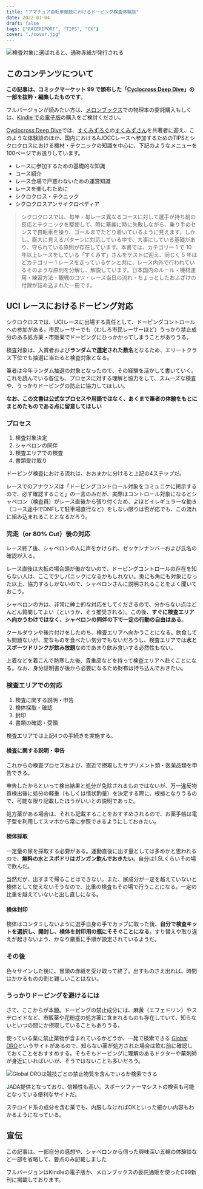 ```yaml
---
title: "アマチュア自転車競技におけるドーピング検査体験談"
date: 2022-01-04
draft: false
tags: ["RACEREPORT", "TIPS", "CX"]
cover: "./cover.jpg"
---
```


![検査対象に選ばれると、通称赤紙が発行される](./cover.jpg)

## このコンテンツについて

**この記事は、コミックマーケット 99 で頒布した「[Cyclocross Deep Dive](https://amzn.to/3qJo6l8)」の一部を抜粋・編集したものです**。

フルバージョンが読みたい方は、[メロンブックス](https://www.melonbooks.co.jp/detail/detail.php?product_id=1163552)での物理本の委託購入もしくは、[Kindle での電子版](https://amzn.to/3qJo6l8)の購入をご検討ください。

<Amzn asin="B09NWBGVJD" />

<LinkCard url="https://www.melonbooks.co.jp/detail/detail.php?product_id=1163552" />

[Cyclocross Deep Dive](https://amzn.to/3qJo6l8)では、[すくみずろぐ](https://skmzlog.com/)の[すくみずさん](https://twitter.com/skmzmw)を共著者に迎え、このような体験談のほか、国内におけるAJOCCレースへ参加するためのTIPSとシクロクロスにおける機材・テクニックの知識を中心に、下記のようなメニューを100ページでお送りしています。

- レースに参加するための基礎的な知識
- コース紹介
- レース会場で戸惑わないための運営知識
- レースを楽しむために
- シクロクロス・テクニック
- シクロクロスアンサイクロペディア

> シクロクロスでは、毎年・毎レース異なるコースに対して選手が持ち前の反応とテクニックを駆使して、時に華麗に時に失敗しながら、乗り手のセンスで自転車を操り、ゴールまでたどり着いているように見えます。しかし、膨大に見えるパターンに対応している中で、大事にしている基礎があり、守られている原則が存在しています。本書では、カテゴリー 1 で 10 年以上レースをしている「すくみず」さんをゲストに迎え、同じく 5 年ほどカテゴリー 1 レースを走っているゲンと共に、レース内外で行われているそのような原則を分解し、解説しています。日本国内のルール・機材運用・練習方法・観戦のコツ・レース当日の流れ・ちょっとしたおふざけの付録が詰め込まれた一冊です。

## UCI レースにおけるドーピング対応

シクロクロスでは、UCIレースに出場する責任として、ドーピングコントロールへの参加がある。市民レーサーでも（むしろ市民レーサーほど）うっかり禁止成分のある処方薬・市販薬でドーピングにひっかかってしまうことがありうる。

検査対象は、入賞者および**ランダムで選定された数名**となるため、エリートクラス下位でも抽選に当たると検査対象となる。

筆者は今年ランダム抽選の対象となったので、その経験を活かして書いていく。これを読んでいる各位も、プロセスに対する理解と協力をして、スムーズな検査や、うっかりドーピングの防止に協力してほしい。

**なお、この文書は公式なプロセスや用語ではなく、あくまで筆者の体験をもとにまとめたものである点に留意してほしい**

### プロセス

1. 検査対象決定
2. シャペロンの同伴
3. 検査エリアでの検査
4. 書類受け取り

ドーピング検査における流れは、おおまかに分けると上記の4ステップだ。

レースでのアナウンスは「ドーピングコントロール対象をコミュニケに掲示するので、必ず確認すること」の一言のみだが、実際はコントロール対象になるとシャペロン（検査員）がレース直後から張り付くため、よほどイレギュラーな動き（コース途中でDNFして駐車場直行など）をしない限りは否が応でも、この流れに組み込まれることとなるだろう。

### 完走（or 80% Cut）後の対応

レース終了後、シャペロンの人に声をかけられ、ゼッケンナンバーおよび氏名の確認が入る。

レース直後は大抵の場合頭が働かないので、ドーピングコントロールの存在を知らない人は、ここで少しパニックになるかもしれない。兎にも角にも対象になった以上、協力するしかないので、シャペロンさんに説明されることをよく聞いておこう。

シャペロンの方は、非常に紳士的な対応をしてくださるので、分からない点はどんどん質問してよい（というか、そう推奨される）。この後、**すぐに検査エリアへ向かうわけではなく、シャペロンの同伴の下で一定の行動の自由はある**。

クールダウンや後片付けをしたのち、検査エリアへ向かうことになる。飲食しても問題ないが、変なものを食べたい気分でもないだろうし、検査エリアでは**水とスポーツドリンクが飲み放題**なのであまり飲み食いする必然性もない。

上着などを着こんで防寒した後、貴重品などを持って検査エリアへ赴くことになる。なお、身分証明書が後から必要になるため財布は持ち込んでおきたい。

### 検査エリアでの対応

1. 検査に関する説明・申告
2. 検体採取・確認
3. 封印
4. 書類の確認・受領

検査エリアでは上記4つの手続きを実施する。

#### 検査に関する説明・申告

これからの検査プロセスおよび、直近で摂取したサプリメント類・医薬品類を申告できる。

申告したからといって検出結果と処分が免除されるものではないが、万一違反物質検出後に処分の軽重（もしくは情状酌量）を決定する際に、根拠となりうるので、可能な限り記載したほうがいいとの説明であった。

処方薬がある場合は、それも記載することをおすすめされるので、お薬手帳は電子型を利用してスマホから常に参照できるようにしておきたい。

#### 検体採取

一定量の尿を採取する必要がある。運動直後に出す量としては多めかと思われるので、**無料の水とスポドリはガンガン飲んでおきたい**。自分は1.5Lくらいその場で飲んだ。

当然だが、出すまで帰ることはできない。また、尿成分が一定を越えていないと検体として使えないそうなので、比重の検査もその場で行うことになる。一定の比重を越えていないと出し直しになる。

#### 検体封印

検体はコンタミしないように選手自身の手でカップに取った後、**自分で検査キットを選択し、開封し、検体を封印用の瓶にそそぐことになる**。すり替えや取り違えが起きないよう、かなり厳重に手順が設定されているようだ。

### その後

色々サインした後に、冒頭の赤紙を受け取って終了。出すものさえ出れば、時間はかかるものの割と難しいことはない。

### うっかりドーピングを避けるには

さて、ここからが本題。ドーピングの禁止成分には、麻黄（エフェドリン）やステロイドなど、市販薬や花粉症の処方薬に含まれるものも存在していて、知らないといつの間にか摂取していることもありうる。

使っている薬に禁止薬物が含まれているかどうか、一発で検索できる [Global DRO](https://www.globaldro.com/JP/search)というサイトがあるので、知らない薬が処方された場合は飲む前に確認しておくことをおすすめする。そもそもドーピングに理解のあるドクターや薬剤師が身近にいればいいが、そうではないことも多いだろう。

![Global DROは競技ごとの禁止物質を含んでいるか検索できる](./dro.jpg)

<LinkCard url="https://www.globaldro.com/JP/search" />

JADA提供となっており、信頼性も高い。スポーツファーマシストの検索も可能となっている便利なサイトだ。

ステロイド系の成分を含む薬でも、内服しなければOKといった細かい内容もわかるようになっている。

## 宣伝

この記事は、一部自分の感想や、シャペロンから伺った興味深い五輪の体験談など一部を省略して、要点のみ記載しました

フルバージョンはKindleの電子版か、メロンブックスの委託通販を使ったC99新刊に掲載しております。

<Amzn asin="B09NWBGVJD" />

<LinkCard url="https://www.melonbooks.co.jp/detail/detail.php?product_id=1163552" />

